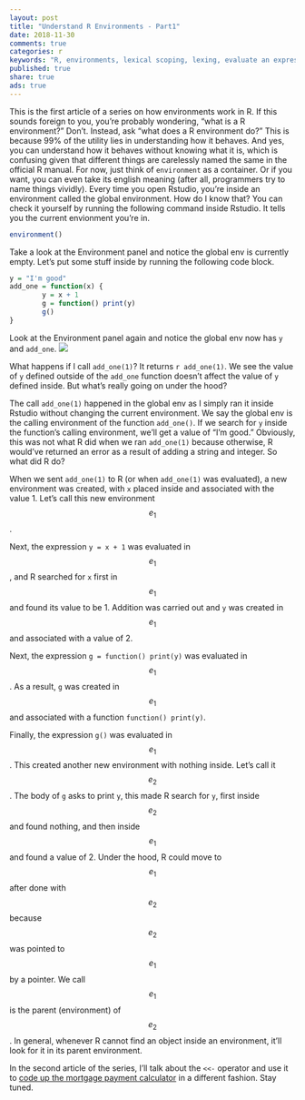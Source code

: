 ```yaml
---
layout: post
title: "Understand R Environments - Part1"
date: 2018-11-30
comments: true
categories: r
keywords: "R, environments, lexical scoping, lexing, evaluate an expression in an environment, frame, environment frame, parent environment, parent.env(), enclosing environment, enclosure"
published: true
share: true
ads: true
---
```


This is the first article of a series on how environments work in R. If this
sounds foreign to you, you're probably wondering, "what is a R environment?" 
Don't. Instead, ask "what does a R environment do?" This is because 99% of the 
utility lies in understanding how it behaves. And yes, you can understand how it 
behaves without knowing what it is, which is confusing given that different 
things are carelessly named the same in the official R manual. For now, just
think of `environment` as a container. Or if you want, you can even take its 
english meaning (after all, programmers try to name things vividly). Every time
you open Rstudio, you're inside an environment called the global environment.
How do I know that? You can check it yourself by running the following command
inside Rstudio. It tells you the current envionment you're in.

```r
environment()
```

Take a look at the Environment panel and notice the global env is currently 
empty. Let's put some stuff inside by running the following code block.

```r
y = "I'm good"
add_one = function(x) {
        y = x + 1
        g = function() print(y)
        g()
}
```

Look at the Environment panel again and notice the global env now has `y` and `add_one`. 
![](/images/global-env.png)

What happens if I call `add_one(1)`? It returns `r add_one(1)`. We see the 
value of `y` defined outside of the `add_one` function doesn't affect the 
value of `y` defined inside. But what's really going on under the hood?

The call `add_one(1)` happened in the global env as I simply ran it inside 
Rstudio without changing the current environment. We say the global env is the
calling environment of the function `add_one()`. If we search for `y`
inside the function's calling environment, we'll get a value of "I'm good."
Obviously, this was not what R did when we ran `add_one(1)` because otherwise,
R would've returned an error as a result of adding a string and integer. So what
did R do?

When we sent `add_one(1)` to R (or when `add_one(1)` was evaluated), a new 
environment was created, with `x` placed inside and associated with the value 1.
Let's call this new environment $$e_1$$. 

Next, the expression `y = x + 1` was evaluated in $$e_1$$, and R searched for 
`x` first in $$e_1$$ and found its value to be 1. Addition was carried out and
`y` was created in $$e_1$$ and associated with a value of 2.

Next, the expression `g = function() print(y)` was evaluated in $$e_1$$. As a 
result, `g` was created in $$e_1$$ and associated with a function 
`function() print(y)`.

Finally, the expression `g()` was evaluated in $$e_1$$. This created another
new environment with nothing inside. Let's call it $$e_2$$. The body of `g` 
asks to print `y`, this made R search for `y`, first inside $$e_2$$ and found 
nothing, and then inside $$e_1$$ and found a value of 2. Under the 
hood, R could move to $$e_1$$ after done with $$e_2$$ because $$e_2$$ was 
pointed to $$e_1$$ by a pointer. We call $$e_1$$ is the parent (environment) of 
$$e_2$$. In general, whenever R cannot find an object inside an environment, 
it'll look for it in its parent environment.

In the second article of the series, I'll talk about the `<<-` operator and 
use it to [code up the mortgage payment calculator](http://masterr.org/r/calculate-mortgage-payment-schedule/) in a 
different fashion. Stay tuned.





